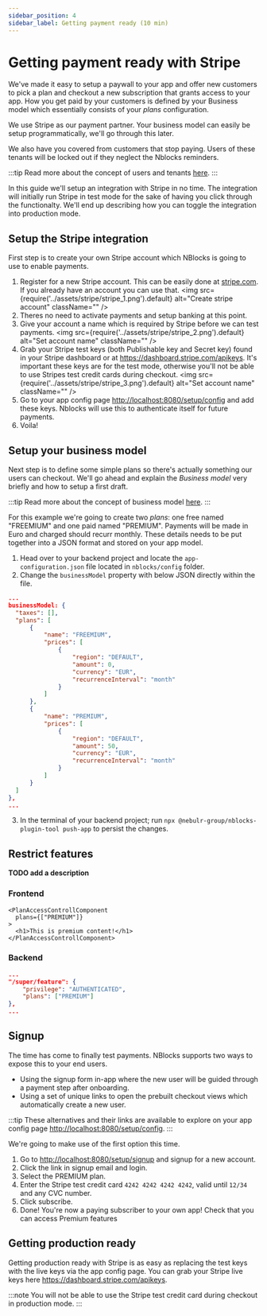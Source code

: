 ```yaml
---
sidebar_position: 4
sidebar_label: Getting payment ready (10 min)
---
```


# Getting payment ready with Stripe


We've made it easy to setup a paywall to your app and offer new customers to pick a plan and checkout a new subscription that grants access to your app.
How you get paid by your customers is defined by your Business model which essentially consists of your *plans* configuration.

We use Stripe as our payment partner.
Your business model can easily be setup programmatically, we'll go through this later.

We also have you covered from customers that stop paying. Users of these tenants will be locked out if they neglect the Nblocks reminders.

:::tip
Read more about the concept of users and tenants [here](../fundamentals/tenants-users.mdx).
:::

In this guide we'll setup an integration with Stripe in no time. The integration will initially run Stripe in test mode for the sake of having you click through the functionalty.
We'll end up describing how you can toggle the integration into production mode.

## Setup the Stripe integration
First step is to create your own Stripe account which NBlocks is going to use to enable payments.
1. Register for a new Stripe account. This can be easily done at [stripe.com](https://stripe.com). If you already have an account you can use that.
<img
  src={require('../assets/stripe/stripe_1.png').default}
  alt="Create stripe account"
  className=""
/>
1. Theres no need to activate payments and setup banking at this point.
1. Give your account a name which is required by Stripe before we can test payments.
<img
  src={require('../assets/stripe/stripe_2.png').default}
  alt="Set account name"
  className=""
/>
1. Grab your Stripe test keys (both Publishable key and Secret key) found in your Stripe dashboard or at https://dashboard.stripe.com/apikeys. It's important these keys are for the test mode, otherwise you'll not be able to use Stripes test credit cards during checkout.
<img
  src={require('../assets/stripe/stripe_3.png').default}
  alt="Set account name"
  className=""
/>
1. Go to your app config page [http://localhost:8080/setup/config](http://localhost:8080/setup/config) and add these keys. Nblocks will use this to authenticate itself for future payments.
1. Voila!

## Setup your business model
Next step is to define some simple plans so there's actually something our users can checkout. We'll go ahead and explain the *Business model* very briefly and how to setup a first draft. 

:::tip
Read more about the concept of business model [here](../fundamentals/business-model.mdx).
:::

For this example we're going to create two *plans*: one free named "FREEMIUM" and one paid named "PREMIUM".
Payments will be made in Euro and charged should recurr monthly. These details needs to be put together into a JSON format and stored on your app model.

1. Head over to your backend project and locate the `app-configuration.json` file located in `nblocks/config` folder.
2. Change the `businessModel` property with below JSON directly within the file.
```json title="nblocks/config/app-configuration.json"
...
businessModel: {
  "taxes": [],
  "plans": [
      {
          "name": "FREEMIUM",
          "prices": [
              {
                  "region": "DEFAULT",
                  "amount": 0,
                  "currency": "EUR",
                  "recurrenceInterval": "month"
              }
          ]
      },
      {
          "name": "PREMIUM",
          "prices": [
              {
                  "region": "DEFAULT",
                  "amount": 50,
                  "currency": "EUR",
                  "recurrenceInterval": "month"
              }
          ]
      }
  ]
},
...
```
3. In the terminal of your backend project; run `npx @nebulr-group/nblocks-plugin-tool push-app` to persist the changes.

## Restrict features
**TODO add a description**
### Frontend
<Tabs>
<TabItem value="react" label="React" default>

```tsx
<PlanAccessControllComponent
  plans={["PREMIUM"]}
>
  <h1>This is premium content!</h1>
</PlanAccessControllComponent>
```

</TabItem>
</Tabs>

### Backend
<Tabs>
<TabItem value="nestjs" label="NestJS" default>

```json title="nblocks/config/resourceMappings.json"
...
"/super/feature": {
    "privilege": "AUTHENTICATED",
    "plans": ["PREMIUM"]
},
...
```

</TabItem>
</Tabs>

## Signup
The time has come to finally test payments. NBlocks supports two ways to expose this to your end users.
- Using the signup form in-app where the new user will be guided through a payment step after onboarding.
- Using a set of unique links to open the prebuilt checkout views which automatically create a new user.

:::tip
These alternatives and their links are available to explore on your app config page [http://localhost:8080/setup/config](http://localhost:8080/setup/config).
:::

We're going to make use of the first option this time.
1. Go to [http://localhost:8080/setup/signup](http://localhost:8080/setup/signup) and signup for a new account.
1. Click the link in signup email and login.
1. Select the PREMIUM plan.
1. Enter the Stripe test credit card `4242 4242 4242 4242`, valid until `12/34` and any CVC number.
1. Click subscribe.
1. Done! You're now a paying subscriber to your own app! Check that you can access Premium features

## Getting production ready
Getting production ready with Stripe is as easy as replacing the test keys with the live keys via the app config page. You can grab your Stripe live keys here https://dashboard.stripe.com/apikeys.

:::note
You will not be able to use the Stripe test credit card during checkout in production mode.
:::